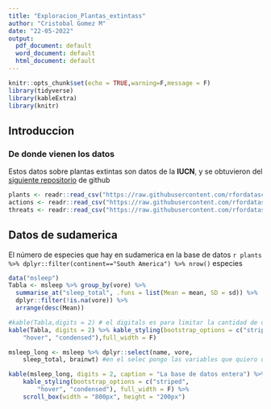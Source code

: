 ```yaml
---
title: "Exploracion_Plantas_extintass"
author: "Cristobal Gomez M"
date: "22-05-2022"
output:
  pdf_document: default
  word_document: default
  html_document: default
---
```


```r
knitr::opts_chunk$set(echo = TRUE,warning=F,message = F)
library(tidyverse)
library(kableExtra)
library(knitr)
```

## Introduccion

### De donde vienen los datos

Estos datos sobre plantas extintas son datos de la **IUCN**, y se obtuvieron del [siguiente repositorio](https://github.com/rfordatascience/tidytuesday) de github
```r
plants <- readr::read_csv("https://raw.githubusercontent.com/rfordatascience/tidytuesday/master/data/2020/2020-08-18/plants.csv")
actions <- readr::read_csv("https://raw.githubusercontent.com/rfordatascience/tidytuesday/master/data/2020/2020-08-18/actions.csv")
threats <- readr::read_csv("https://raw.githubusercontent.com/rfordatascience/tidytuesday/master/data/2020/2020-08-18/threats.csv")
```

## Datos de sudamerica
El número de especies que hay en sudamerica en la base de datos `r plants %>% dplyr::filter(continent=="South America") %>% nrow()` especies  

```r
data("msleep")
Tabla <- msleep %>% group_by(vore) %>% 
  summarise_at("sleep_total", .funs = list(Mean = mean, SD = sd)) %>% 
  dplyr::filter(!is.na(vore)) %>%
  arrange(desc(Mean))

#kable(Tabla,digits = 2) # el digitals es para limitar la cantidad de decimales #que aparecen, para mejoras la tabla sera lo siguiente
kable(Tabla, digits = 2) %>% kable_styling(bootstrap_options = c("striped", 
    "hover", "condensed"),full_width = F)

```


```r
msleep_long <- msleep %>% dplyr::select(name, vore, 
    sleep_total, brainwt) #en el selec pongo las variables que quiero que se #muestres , y el caption es el titulo, lo demas se recomienda dejar igual

kable(msleep_long, digits = 2, caption = "La base de datos entera") %>% 
    kable_styling(bootstrap_options = c("striped", 
        "hover", "condensed"), full_width = F) %>% 
    scroll_box(width = "800px", height = "200px")
```

